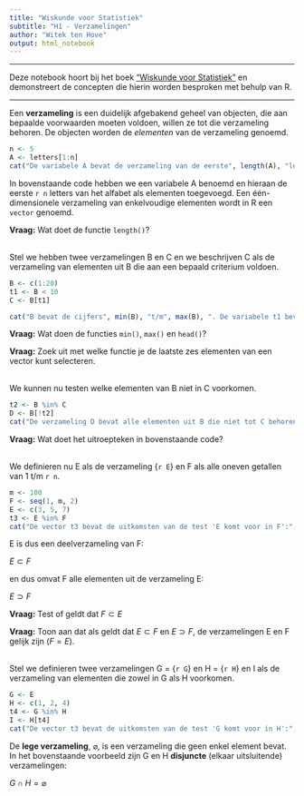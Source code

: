```yaml
---
title: "Wiskunde voor Statistiek"
subtitle: "H1 - Verzamelingen"
author: "Witek ten Hove"
output: html_notebook
---
```

<hr>
Deze notebook hoort bij het boek ["Wiskunde voor Statistiek"](https://shop.coutinho.nl/store_nl/wiskunde-voor-statistiek.html) en demonstreert de concepten die hierin worden besproken met behulp van R.
<hr>

Een **verzameling** is een duidelijk afgebakend geheel van objecten, die aan bepaalde voorwaarden moeten voldoen, willen ze tot die verzameling behoren. De objecten worden de *elementen* van de verzameling genoemd.

```r
n <- 5
A <- letters[1:n]
cat("De variabele A bevat de verzameling van de eerste", length(A), "letters van het alfabet: ", A)
```

In bovenstaande code hebben we een variabele A benoemd en hieraan de eerste `r n` letters van het alfabet als elementen toegevoegd. Een één-dimensionele verzameling van enkelvoudige elementen wordt in R een `vector` genoemd.

**Vraag:** Wat doet de functie `length()`?

<br>
Stel we hebben twee verzamelingen B en C en we beschrijven C als de verzameling van elementen uit B die aan een bepaald criterium voldoen.

```r
B <- c(1:20)
t1 <- B < 10
C <- B[t1]

cat("B bevat de cijfers", min(B), "t/m", max(B), ". De variabele t1 bevat de uitkomsten van de test 'Is het element uit B kleiner dan 10?'(", head(t1, 3),"...) en C bevat alle elementen uit B waarvoor geldt dat de uitkomst van de test TRUE is:", C)
```

**Vraag:** Wat doen de functies `min()`, `max()` en `head()`?

**Vraag:** Zoek uit met welke functie je de laatste zes elementen van een vector kunt selecteren.

<br>
We kunnen nu testen welke elementen van B niet in C voorkomen.

```r
t2 <- B %in% C
D <- B[!t2]
cat("De verzameling D bevat alle elementen uit B die niet tot C behoren:", D)
```

**Vraag:** Wat doet het uitroepteken in bovenstaande code?

<br>
We definieren nu E als de verzameling {`r E`} en F als alle oneven getallen van 1 t/m `r n`.

```r
m <- 100
F <- seq(1, m, 2)
E <- c(3, 5, 7)
t3 <- E %in% F
cat("De vector t3 bevat de uitkomsten van de test 'E komt voor in F':", t3)
```
E is dus een deelverzameling van F:

$\text{    }E \subset F$

en dus omvat F alle elementen uit de verzameling E:

$\text{    }E \supset F$

**Vraag:** Test of geldt dat $F \subset E$

**Vraag:** Toon aan dat als geldt dat $E \subset F$ en $E \supset F$, de verzamelingen E en F gelijk zijn ($F = E$).

<br>
Stel we definieren twee verzamelingen G = {`r G`} en H = {`r H`} en I als de verzameling van elementen die zowel in G als H voorkomen.

```r
G <- E
H <- c(1, 2, 4)
t4 <- G %in% H
I <- H[t4]
cat("De vector t3 bevat de uitkomsten van de test 'G komt voor in H':", t3, "en I bevat dus", length(I), "elementen.")
```

De **lege verzameling**, $\varnothing$, is een verzameling die geen enkel element bevat. In het bovenstaande voorbeeld zijn G en H **disjuncte** (elkaar uitsluitende) verzamelingen:

$\text{ }G \cap H = \varnothing$
